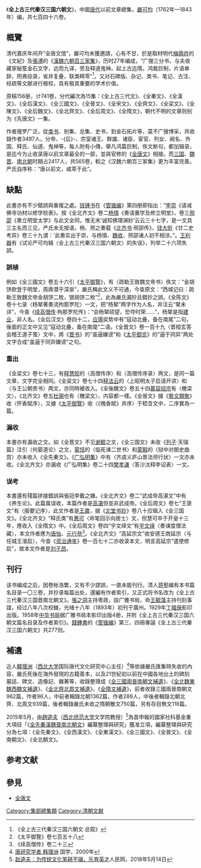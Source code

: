 《'''全上古三代秦汉三国六朝文'''》，中國[[唐代|唐代]]以前文章總集，[[嚴可均|嚴可均]]（1762年—1843年）编，共七百四十六卷。

==概覽==
清代嘉庆年间开“全唐文馆”，嚴可均未獲邀請，心有不甘，於是取材明代[[梅鼎祚|梅鼎祚]]的《文紀》及[[張溥|張溥]]的《[[漢魏六朝百三家集|漢魏六朝百三家集]]》，历时27年编成，“广搜三分书，与夫收藏家秘笈金石文字，远而九译，旁及释道鬼神。起上古迄隋，鸿裁巨制，片语单辞，罔弗综录，省并复叠，联类畸零”<ref>《全上古三代秦汉三国六朝文·总叙》</ref>，又对石碑版、杂记、类书、笔记、古注、经疏等文献进行檢校，具有极其重要的学术价值。

原稿156册，计741卷，分代編次為15集：《全上古三代文》、《全秦文》、《全漢文》、《全后漢文》、《全三國文》、《全晉文》、《全宋文》、《全齊文》、《全梁文》、《全陳文》、《全后魏文》、《全北齊文》、《全后周文》、《全隋文》，朝代不明的文章则别为《先唐文》一集。

作者搜罗广泛，從[[类书|类书]]、别集、总集、史书，到金石拓片等，莫不广搜博采，共收錄作者3497人，分帝、-{后}-、宗室诸王、群雄、诸臣、宦官、列女、阙名、外国、释氏、仙道、鬼神等，每人附有小傳，舉凡鸿篇巨制，佚文断句，都加辑录，是迄今为止收录唐以前文章最全的一部，並與官修的《[[全唐文|全唐文]]》相接。而[[三国|三国]]、[[魏晋|魏晋]]、[[南北朝|南北朝]]时期占2417人，共565卷，較之《汉魏六朝百三家集》更为丰富完善。严氏自序称：“唐以前文，咸萃于此”。

==缺點==
此書亦有不少錯誤與重複之處。[[钱锺书|钱锺书]]在《[[管锥编|管锥编]]》第四册即指出：“[[李崇|李崇]]《请减佛寺功材以修学校表》。按《全北齐文》卷二[[杨情|杨情]]《奏请置学及修立明堂》，卷三[[邢邵|邢邵]]《奏立明堂太学》与此文全同，惟无末‘诚知佛理渊妙’云云三十七字，是一文具三主名而三见，严氏末无按语，杨、邢之奏载《[[北齐书|北齐书]]·邢邵传》，[[钱大昕|钱大昕]]《廿二史考异》卷三十九谓：‘此奏实出于崇，与杨情、[[魏收|魏收]]、邢邵诸人初不相涉。”。[[王利器|王利器]]有《试论严可均辑〈全上古三代秦汉三国六朝文〉的失误》，列举二十六项失誤。

===誤植===
例如《全三國文》卷五十六引《[[太平御覽|太平御覽]]》，有〈疏勒王致魏文帝书〉佚文：“金胡饼欧登于明堂，周鼎潜乎深泉”，嚴氏稱此文义不可通，今查原文：“西城记曰：疏勒王致魏文帝金胡饼二枚，银胡饼二枚”<ref>《太平御覽》卷七百五十八</ref>，此為嚴氏漏抄且錯抄之誤。《全陈文》卷十七录〈杨辇著奏流拘那罗陀〉一文，把“杨辇”两字作为人名，并注云“辇未详”，今查《[[续高僧传|续高僧传]]·拘那罗陀传》：“会杨辇硕望，恐夺时荣……”，杨辇是指[[建业|建业]]，非人名。《全后汉文》卷四十二，[[应瑒|应瑒]]奕势中有“寇动北叠，备在南尾”二句，後面的正文中又见“寇动北叠，备在南麾”二语。《全晋文》卷一百十九〈晋桓玄答会稽王道子笺〉文中，將《[[晋书|晋书]]》的“虽逼嫌谤”和《[[太平御览|太平御览]]》的“逼于同异”两处文字合成“虽逼于同异嫌谤”之句。

===重出===
《全梁文》卷七十三，有[[慧皎|释慧皎]]的〈高僧传序〉和〈高僧传序录〉两文，是同一篇文章，文字完全相同。《全梁文》卷七十四[[法雲|释法云]]的〈上昭明太子启请开讲〉和〈与王公朝贵书〉两文，亦同時被收入。《全後魏文》卷五十四[[慕容绍宗|慕容绍宗]]有〈檄梁文〉，《北齐文》卷五[[杜弼|杜弼]]也有〈檄梁文〉，内容都一樣。《全晉文》據《[[藝文類聚|藝文類聚]]》收〈怀香賦序〉，又據《[[太平御覽|太平御覽]]》收〈《槐香賦》并序〉于嵇含文中，二序實為一篇。

===漏收===
本書亦有漏收之文。如《全晋文》不见[[谢鲲|谢鲲]]之文，《全三国文》未收《[[列子|列子]]·天瑞篇》注引〈何晏道论〉之文，[[蒙恬|蒙恬]]的〈临死谏二世书〉和[[蒙毅|蒙毅]]的〈狱中对御史曲宫〉亦未收入《全先秦文》。《[[广弘明集|广弘明集]]》中有〈齐虞义庐山景法师行状〉一文亦未收。《全北齐文》亦漏收《广弘明集》卷二十四[[樊孝谦|樊孝谦]]〈答沙汰释李诏表〉一文。

===误考===
本書還有殘篇拼接錯誤與張冠李戴之嫌。《全北齐文》卷二“武成帝高湛文”中有《养生论》。此篇属误收，本篇作者是[[高湛|高湛]]但並非武成帝。《全后周文》卷七“王褒文”有〈服要记序〉，此文作者是[[王肅_(三國)|王肅]]，据《[[北堂书钞|北堂书钞]]》卷八十应辑入《全三国文》。《全北齐文》“释氏类”有[[慧可|惠可]]〈命笔回示向居士〉文，但慧可卒于开皇十三年，應收入《全隋文》中。《全后周文》卷四“宇文绎文”有[[宇文绎|宇文绎]]〈奏谏度僧法藏〉，本文作者應为[[唐怡|唐怡]]、[[元行恭|元行恭]]<ref>《续高僧传》卷二十三</ref>。《全北齐文》“高延宗文”收安德王商延宗〈与任城王湝启〉，今查《[[资治通鉴|资治通鉴]]》卷一百七十二亦收录本文，明言高延宗“遣使修启”，故本文作者是[[刘子昂|刘子昂]]。

==刊行==
该书编成之后，因卷帐浩繁，又有不少謬誤，一直未能刊行。清人[[蒋壑|蒋壑]]编有本书篇名目录一〇三卷，并抄录每篇出处，還編有作者索引，又正式将书名改为《全上古三代秦汉三国晋南北朝文》。[[張之洞|張之洞]]主持粵政，設广雅书局，命[[王毓藻|王毓藻]]主持刊刻事誼，经过八年八次校雠，光绪十八年（1893年）初刊于廣州。1929年[[丁福保|丁福保]]影印出版。1958年[[中华书局|中华书局]]据广雅书局本影印出版4册，并附《全上古三代秦汉三国六朝文篇名目录及作者索引》。[[錢鍾書|錢鍾書]]的《[[管锥编|管锥编]]》第三、四冊專論《全上古三代秦汉三国六朝文》共277则。

==補遺==
近人[[韓理洲|韓理洲]]（[[西北大学_(中国大陆)|西北大学]]国际唐代文化研究中心主任）<ref>[http://www.guoxue.com/tangyanjiu/tyjxz/hlz.htm 唐研究学者 韩理洲] {{Wayback|url=http://www.guoxue.com/tangyanjiu/tyjxz/hlz.htm |date=20191209062640 }}国学，2000年</ref>等依據嚴氏匯集時失收的內容，嚴氏死後在海外發現的古籍善本，以及21世紀初以前在中國各地出土的碑刻墓誌、碑文、造像記、雜著等，收錄整理成《[[全三國兩晉南朝文補遺|全三國兩晉南朝文補遺]]》、《[[全北魏東魏西魏文補遺|全北魏東魏西魏文補遺]]》、《[[全北齊北周文補遺|全北齊北周文補遺]]》、《[[全隋文補遺|全隋文補遺]]》，前者收錄三國兩晉南朝文962篇，作者96人，中前者輯錄北朝1362篇，作者289人，中後者輯錄北朝北齊、北周文939篇，後者輯錄嚴氏未收之隋朝散文750篇，另有存目無文118篇。

2015年5月，由[[趙逵夫|趙逵夫]]（[[西北师范大学|西北师范大学]]文学院教授）<ref>[http://society.people.com.cn/n1/2018/0514/c1008-29988743.html 赵逵夫：为传统文化笔耕不辍，乐育英才]人民网，2018年5月14日</ref>為首申報的國家社科基金重大項目「《[[全先秦漢魏晉南北朝文|全先秦漢魏晉南北朝文]]》編纂整理與研究」獲准立項，編纂整理與研究分為七項：《全先秦文》、《全西漢文》、《全東漢文》、《全三國文》、《全晉文》、《全南朝文》、《全北朝文》。

==参考文献==
{{Wikisource}}
{{Reflist|2}}

==參見==
*[[全唐文|全唐文]]

[[Category:集部總集類|Category:集部總集類]]
[[Category:清朝文献|Category:清朝文献]]
